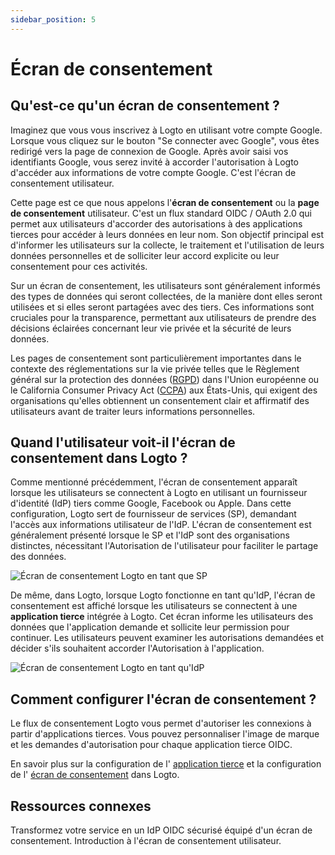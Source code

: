 ```yaml
---
sidebar_position: 5
---
```


# Écran de consentement

## Qu'est-ce qu'un écran de consentement ?

Imaginez que vous vous inscrivez à Logto en utilisant votre compte Google. Lorsque vous cliquez sur le bouton "Se connecter avec Google", vous êtes redirigé vers la page de connexion de Google. Après avoir saisi vos identifiants Google, vous serez invité à accorder l'autorisation à Logto d'accéder aux informations de votre compte Google. C'est l'écran de consentement utilisateur.

Cette page est ce que nous appelons l'**écran de consentement** ou la **page de consentement** utilisateur. C'est un flux standard OIDC / OAuth 2.0 qui permet aux utilisateurs d'accorder des autorisations à des applications tierces pour accéder à leurs données en leur nom. Son objectif principal est d'informer les utilisateurs sur la collecte, le traitement et l'utilisation de leurs données personnelles et de solliciter leur accord explicite ou leur consentement pour ces activités.

Sur un écran de consentement, les utilisateurs sont généralement informés des types de données qui seront collectées, de la manière dont elles seront utilisées et si elles seront partagées avec des tiers. Ces informations sont cruciales pour la transparence, permettant aux utilisateurs de prendre des décisions éclairées concernant leur vie privée et la sécurité de leurs données.

Les pages de consentement sont particulièrement importantes dans le contexte des réglementations sur la vie privée telles que le Règlement général sur la protection des données ([RGPD](https://gdpr-info.eu/art-4-gdpr/)) dans l'Union européenne ou le California Consumer Privacy Act ([CCPA](https://oag.ca.gov/privacy/ccpa)) aux États-Unis, qui exigent des organisations qu'elles obtiennent un consentement clair et affirmatif des utilisateurs avant de traiter leurs informations personnelles.

## Quand l'utilisateur voit-il l'écran de consentement dans Logto ?

Comme mentionné précédemment, l'écran de consentement apparaît lorsque les utilisateurs se connectent à Logto en utilisant un fournisseur d'identité (IdP) tiers comme Google, Facebook ou Apple. Dans cette configuration, Logto sert de fournisseur de services (SP), demandant l'accès aux informations utilisateur de l'IdP. L'écran de consentement est généralement présenté lorsque le SP et l'IdP sont des organisations distinctes, nécessitant l'Autorisation de l'utilisateur pour faciliter le partage des données.

![Écran de consentement Logto en tant que SP](./assets/consent-screen-logto-as-sp.png)

De même, dans Logto, lorsque Logto fonctionne en tant qu'IdP, l'écran de consentement est affiché lorsque les utilisateurs se connectent à une **application tierce** intégrée à Logto. Cet écran informe les utilisateurs des données que l'application demande et sollicite leur permission pour continuer. Les utilisateurs peuvent examiner les autorisations demandées et décider s'ils souhaitent accorder l'Autorisation à l'application.

![Écran de consentement Logto en tant qu'IdP](./assets/consent-screen-logto-as-idp.png)

## Comment configurer l'écran de consentement ?

Le flux de consentement Logto vous permet d'autoriser les connexions à partir d'applications tierces. Vous pouvez personnaliser l'image de marque et les demandes d'autorisation pour chaque application tierce OIDC.

En savoir plus sur la configuration de l' [application tierce](/integrate-logto/third-party-applications/) et la configuration de l' [écran de consentement](/integrate-logto/third-party-applications/oidc-oauth-third-party-applications/consent-screen-branding/) dans Logto.

## Ressources connexes

<Url href="https://www.youtube.com/watch?v=sW-C7SRt9OM">
  Transformez votre service en un IdP OIDC sécurisé équipé d'un écran de consentement.
</Url>
<Url href="https://blog.logto.io/user-consent-screen">
  Introduction à l'écran de consentement utilisateur.
</Url>
